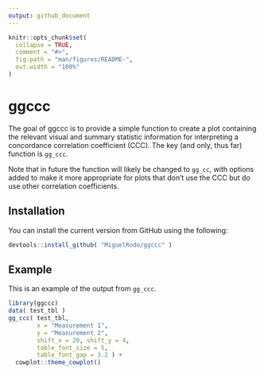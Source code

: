 ```yaml
---
output: github_document
---
```


<!-- README.md is generated from README.Rmd. Please edit that file -->

```r
knitr::opts_chunk$set(
  collapse = TRUE,
  comment = "#>",
  fig.path = "man/figures/README-",
  out.width = "100%"
)
```

# ggccc

The goal of ggccc is to provide a simple function to create a plot containing the relevant visual and summary statistic information for interpreting a concordance correlation coefficient (CCC). The key (and only, thus far) function is `gg_ccc`. 

Note that in future the function will likely be changed to `gg_cc`, with options added to make it more appropriate for plots that don't use the CCC but do use other correlation coefficients. 

## Installation

You can install the current version from GitHub using the following:

```r
devtools::install_github( "MiguelRodo/ggccc" )
```

## Example

This is an example of the output from `gg_ccc`.

```r
library(ggccc)
data( test_tbl )
gg_ccc( test_tbl, 
        x = "Measurement 1", 
        y = "Measurement 2", 
        shift_x = 20, shift_y = 4, 
        table_font_size = 5,
        table_font_gap = 3.2 ) +
  cowplot::theme_cowplot()
```


